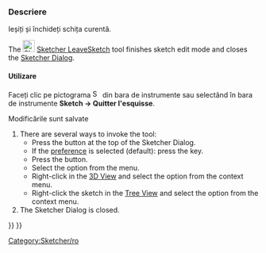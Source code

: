 <languages/>

{{Docnav
|[[Sketcher_MirrorSketch|Mirror Sketch]]
|[[Sketcher_ViewSketch|Align View to Sketch]]
|[[Sketcher_Workbench|Sketcher]]
|IconL=Sketcher_MirrorSketch.svg
|IconR=Sketcher_ViewSketch.svg
|IconC=Workbench_Sketcher.svg
}}

<div class="mw-translate-fuzzy">
{{GuiCommand|Name=Sketcher LeaveSketch|Workbenches=[[Sketcher Workbench|Sketcher]], [[PartDesign Workbench|PartDesign]]|MenuLocation=Sketch → Leave sketch|}}
</div>

<span id="Description"></span>
<div class="mw-translate-fuzzy">
===Descriere===

Ieșiți și închideți schița curentă.
</div>

The [[Image:Sketcher_LeaveSketch.svg|24px]] [[Sketcher_LeaveSketch|Sketcher LeaveSketch]] tool finishes sketch edit mode and closes the [[Sketcher_Dialog|Sketcher Dialog]].

<span id="Usage"></span>
====Utilizare====
Faceți clic pe pictograma [[File:Sketcher_LeaveSketch.png|16px]] din bara de instrumente sau selectând în bara de instrumente  '''Sketch → Quitter l'esquisse'''.

Modificările sunt salvate

# There are several ways to invoke the tool:
#* Press the {{Button|Close}} button at the top of the Sketcher Dialog.
#* If the {{MenuCommand|Esc key can leave sketch edit mode}} [[Sketcher_Preferences#General|preference]] is selected (default): press the {{KEY|Esc}} key.
#* Press the {{Button|[[Image:Sketcher_LeaveSketch.svg|16px]] [[Sketcher_LeaveSketch|Leave Sketch]]}} button.
#* Select the {{MenuCommand|Sketch → [[Image:Sketcher_LeaveSketch.svg|16px]] Leave Sketch}} option from the menu.
#* Right-click in the [[3D_View|3D View]] and select the {{MenuCommand|[[Image:Sketcher_LeaveSketch.svg|16px]] Leave Sketch}} option from the context menu.
#* Right-click the sketch in the [[Tree_View|Tree View]] and select the {{MenuCommand|Finish Editing}} option from the context menu.
# The Sketcher Dialog is closed.


<div class="mw-translate-fuzzy">
[[Category:Sketcher/ro]]
</div>

{{Sketcher_Tools_navi{{#translation:}}}}
{{Userdocnavi{{#translation:}}}}